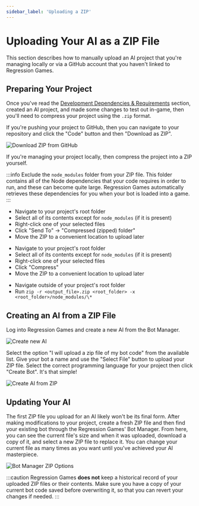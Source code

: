 ```yaml
---
sidebar_label: 'Uploading a ZIP'
---
```



# Uploading Your AI as a ZIP File

This section describes how to manually upload an AI project that you're managing locally or via a GitHub account that you haven't linked to Regression Games.

## Preparing Your Project

Once you've read the [Development Dependencies & Requirements](./dev-requirements) section, created an AI project, 
and made some changes to test out in-game, then you'll need to compress your project using the `.zip` format.

If you're pushing your project to GitHub, then you can navigate to your repository and click the "Code" button and then "Download as ZIP".

![Download ZIP from GitHub](../img/github/download-zip.png)

If you're managing your project locally, then compress the project into a ZIP yourself.

:::info
Exclude the `node_modules` folder from your ZIP file. 
This folder contains all of the Node dependencies that your code requires in order to run, and these can become quite large.
Regression Games automatically retrieves these dependencies for you when your bot is loaded into a game.
:::

<Tabs>
<TabItem value="windows_zip" label="Windows" default>

* Navigate to your project's root folder
* Select all of its contents except for `node_modules` (if it is present)
* Right-click one of your selected files
* Click "Send To" ->  "Compressed (zipped) folder"
* Move the ZIP to a convenient location to upload later

</TabItem>
<TabItem value="mac_zip" label="macOS">

* Navigate to your project's root folder
* Select all of its contents except for `node_modules` (if it is present)
* Right-click one of your selected files
* Click "Compress"
* Move the ZIP to a convenient location to upload later

</TabItem>
<TabItem value="linux_zip" label="Linux">

* Navigate outside of your project's root folder
* Run `zip -r <output_file>.zip <root_folder> -x <root_folder>/node_modules/\*`

</TabItem>
</Tabs>

## Creating an AI from a ZIP File

Log into Regression Games and create a new AI from the Bot Manager. 

![Create new AI](../img/create-bot-button.png)

Select the option "I will upload a zip file of my bot code" from the available list.
Give your bot a name and use the "Select File" button to upload your ZIP file.
Select the correct programming language for your project then click "Create Bot".
It's that simple!

![Create AI from ZIP](../img/zip/create-bot-from-zip.png)

## Updating Your AI

The first ZIP file you upload for an AI likely won't be its final form.
After making modifications to your project, create a fresh ZIP file and then find your existing bot through the Regression Games' Bot Manager.
From here, you can see the current file's size and when it was uploaded, download a copy of it, and select a new ZIP file to replace it.
You can change your current file as many times as you want until you've achieved your AI masterpiece.

![Bot Manager ZIP Options](../img/zip/bot-manager-zip-options.png)

:::caution
Regression Games __does not__ keep a historical record of your uploaded ZIP files or their contents.
Make sure you have a copy of your current bot code saved before overwriting it, so that you can revert your changes if needed.
:::